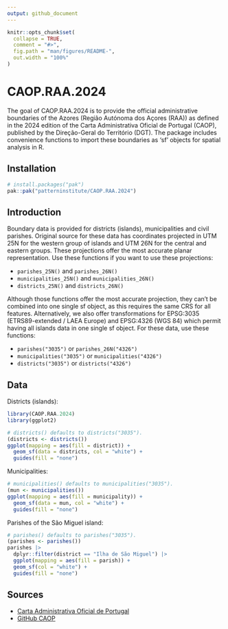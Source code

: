 ```yaml
---
output: github_document
---
```


<!-- README.md is generated from README.Rmd. Please edit that file -->

```r
knitr::opts_chunk$set(
  collapse = TRUE,
  comment = "#>",
  fig.path = "man/figures/README-",
  out.width = "100%"
)
```

# CAOP.RAA.2024

<!-- badges: start -->
<!-- badges: end -->

The goal of CAOP.RAA.2024 is to provide the official administrative boundaries
of the Azores (Região Autónoma dos Açores (RAA)) as defined in the 2024 edition
of the Carta Administrativa Oficial de Portugal (CAOP), published by the
Direção-Geral do Território (DGT). The package includes convenience functions to
import these boundaries as 'sf' objects for spatial analysis in R.

## Installation

``` r
# install.packages("pak")
pak::pak("patterninstitute/CAOP.RAA.2024")
```

## Introduction

Boundary data is provided for districts (islands), municipalities and civil
parishes. Original source for these data has coordinates projected in UTM 25N for
the western group of islands and UTM 26N for the central and eastern groups.
These projections offer the most accurate planar representation. Use these
functions if you want to use these projections:

- `parishes_25N()` and `parishes_26N()`
- `municipalities_25N()` and `municipalities_26N()`
- `districts_25N()` and `districts_26N()`

Although those functions offer the most accurate projection, they can't be
combined into one single sf object, as this requires the same CRS for all
features. Alternatively, we also offer transformations for EPSG:3035
(ETRS89-extended / LAEA Europe) and EPSG:4326 (WGS 84) which permit having
all islands data in one single sf object. For these data, use these functions:

- `parishes("3035")` or `parishes_26N("4326")`
- `municipalities("3035")` or `municipalities("4326")`
- `districts("3035")` or `districts("4326")`

## Data

Districts (islands):

```r
library(CAOP.RAA.2024)
library(ggplot2)

# districts() defaults to districts("3035").
(districts <- districts())
ggplot(mapping = aes(fill = district)) +
  geom_sf(data = districts, col = "white") +
  guides(fill = "none")
```

Municipalities:

```r
# municipalities() defaults to municipalities("3035").
(mun <- municipalities())
ggplot(mapping = aes(fill = municipality)) +
  geom_sf(data = mun, col = "white") +
  guides(fill = "none")
```

Parishes of the São Miguel island:

```r
# parishes() defaults to parishes("3035").
(parishes <- parishes())
parishes |>
  dplyr::filter(district == "Ilha de São Miguel") |>
  ggplot(mapping = aes(fill = parish)) +
  geom_sf(col = "white") +
  guides(fill = "none")
```

## Sources

- [Carta Administrativa Oficial de Portugal](https://www.dgterritorio.gov.pt/cartografia/cartografia-tematica/caop)
- [GitHub CAOP](https://github.com/dgterritorio/CAOP)
